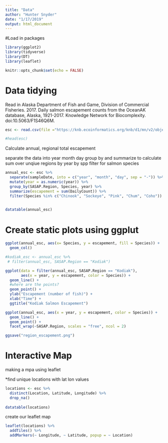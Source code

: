 ```yaml
---
title: "Data"
author: "Hunter Snyder"
date: "1/17/2019"
output: html_document
---
```


#Load in packages
```r
library(ggplot2)
library(tidyverse)
library(DT)
library(leaflet)
```


```r
knitr::opts_chunk$set(echo = FALSE)
```


# Data tidying 
Read in Alaska Department of Fish and Game, Division of Commercial Fisheries. 2017. Daily salmon escapement counts from the OceanAK database, Alaska, 1921-2017. Knowledge Network for Biocomplexity. doi:10.5063/F1S46Q6M. 

```r
esc <- read.csv(file ="https://knb.ecoinformatics.org/knb/d1/mn/v2/object/urn%3Auuid%3Af119a05b-bbe7-4aea-93c6-85434dcb1c5e", stringsAsFactors = F)

#head(esc)
```
 
 Calculate annual, regional total escapement
 
 separate the data into year month day
 group by and summarize to calculate sum over unqiue regions by year by spp
 filter for salmon species
 
```r
annual_esc <- esc %>% 
  separate(sampleDate, into = c("year", "month", "day", sep = "-")) %>% 
  mutate(year = as.numeric(year)) %>% 
  group_by(SASAP.Region, Species, year) %>%
  summarize(escapement = sum(DailyCount)) %>% 
  filter(Species %in% c("Chinook", "Sockeye", "Pink", "Chum", "Coho"))
           
```
```r
datatable(annual_esc)
```
 
 
# Create static plots using ggplut 

```r
ggplot(annual_esc, aes(x= Species, y = escapement, fill = Species)) + 
  geom_col()
```

```r
#kodiak_esc <- annual_esc %>%
 # filter(annual_esc, SASAP.Region == "Kodiak")

ggplot(data = filter(annual_esc, SASAP.Region == "Kodiak"), 
       aes(x = year, y = escapement, color = Species)) +
  geom_line() + 
  #where are the points?
  geom_point() +
  ylab("Escapement (number of fish)") + 
  xlab("Time") + 
  ggtitle("Kodiak Salmon Escapement")
```
 
 
```r
ggplot(annual_esc, aes(x = year, y = escapement, color = Species)) + 
  geom_line() + 
  geom_point() +
  facet_wrap(~SASAP.Region, scales = "free", ncol = 2)

ggsave("region_escapement.png")
```
 
# Interactive Map

making a mpa using leaflet

*find unique locations with lat lon values

```r
locations <- esc %>% 
  distinct(Location, Latitude, Longitude) %>% 
  drop_na()
  
datatable(locations)
```
create our leaflet map
```r
leaflet(locations) %>% 
  addTiles() %>% 
  addMarkers(~ Longitude, ~ Latitude, popup = ~ Location)

```
 
 